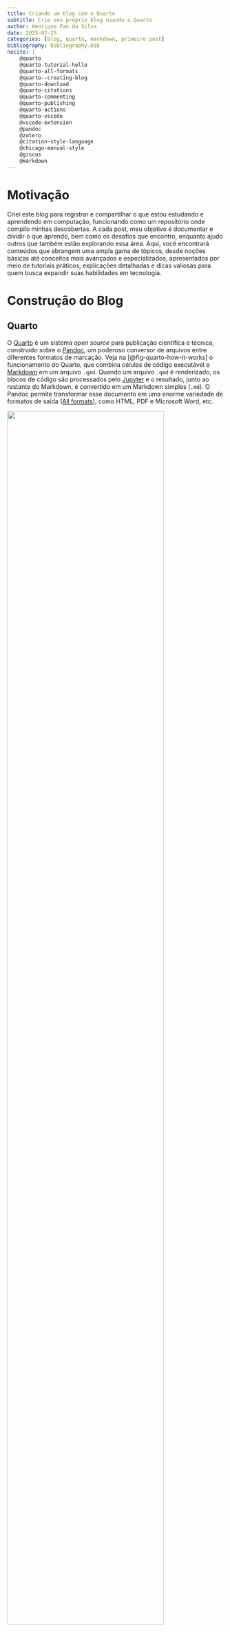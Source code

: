 ```yaml
---
title: Criando um blog com o Quarto
subtitle: Crie seu próprio blog usando o Quarto
author: Henrique Fan da Silva
date: 2025-02-25
categories: [blog, quarto, markdown, primeiro post]
bibliography: bibliography.bib
nocite: |
    @quarto
    @quarto-tutorial-hello
    @quarto-all-formats
    @quarto--creating-blog
    @quarto-download
    @quarto-citations
    @quarto-commenting
    @quarto-publishing
    @quarto-actions
    @quarto-vscode
    @vscode-extension
    @pandoc
    @zotero
    @citation-style-language
    @chicago-manual-style
    @giscus
    @markdown
---
```


# Motivação

Criei este blog para registrar e compartilhar o que estou estudando e aprendendo em computação, funcionando como um repositório onde compilo minhas descobertas. A cada post, meu objetivo é documentar e dividir o que aprendo, bem como os desafios que encontro, enquanto ajudo outros que também estão explorando essa área. Aqui, você encontrará conteúdos que abrangem uma ampla gama de tópicos, desde noções básicas até conceitos mais avançados e especializados, apresentados por meio de tutoriais práticos, explicações detalhadas e dicas valiosas para quem busca expandir suas habilidades em tecnologia.

# Construção do Blog

## Quarto

O [Quarto](https://quarto.org/) é um sistema *open source* para publicação científica e técnica, construído sobre o [Pandoc](https://pandoc.org/), um poderoso conversor de arquivos 
entre diferentes formatos de marcação. Veja na [@fig-quarto-how-it-works] o funcionamento do Quarto, que combina células de código executável e [Markdown](https://daringfireball.net/projects/markdown/) em um arquivo `.qmd`. Quando um arquivo `.qmd` é renderizado, os blocos de código são processados pelo [Jupyter](https://jupyter.org/) e o resultado, junto ao restante do Markdown, é convertido em um Markdown simples (`.md`). O Pandoc permite transformar esse documento em uma enorme variedade de formatos de saída ([All formats](https://quarto.org/docs/output-formats/all-formats.html)), como HTML, PDF e Microsoft Word, etc.

:::{#fig-quarto-how-it-works}
![](./qmd-how-it-works.png){width=85%}

Funcionamento do Quarto - [Fonte](https://quarto.org/docs/get-started/hello/vscode.html#how-it-works)
:::

## Blog
<!-- Como criar o blog com o Quarto -->
O Quarto inclui suporte para criação de blogs de forma fácil e simples ([Creating a Blog](https://quarto.org/docs/websites/website-blog.html)), com uma diversidade de temas e personalizações. Cada postagem é escrita em formato Markdown, um formato de texto simples e fácil de escrever, e em seguida é convertida para HTML. Informações adicionais, como título, subtítulo, autor, categorias e data de cada documento, são fornecidas no formato YAML no início do próprio arquivo Markdown. Confira a forma de instalação no seu sistema operational ([Download Quarto](https://quarto.org/docs/download/)). Com o Quarto é muito fácil criar o projeto de um blog, basta usar o comando `quarto create project` com o parâmetro `blog`, especificando o diretório do projeto no argumento seguinte ([@cli-create-project]). E para renderizar o blog, use o `quarto preview`. Isso permitirá visualizar o conteúdo no navegador ([@cli-preview]).

:::{#cli-create-project cli-cap="Criando um Blog com Quarto" filename="Terminal"}
```.bash
quarto create project blog <path-to-project>
```
:::

:::{#cli-preview cli-cap="Pre-visualização" filename="Terminal"}
```.bash
quarto preview <path-to-project>
```
:::

<!-- Como eu escrevo os posts -->
Existem diversas formas de escrever documentos no Quarto ([Tutorial: Hello, Quarto](https://quarto.org/docs/get-started/hello/vscode.html)). Estou usando o [VSCodium](https://github.com/VSCodium/vscodium), um popular ambiente de desenvolvimento, o que facilita a escrita em um ambiente voltado para programadores. O Quarto disponibiliza uma [Extensão para o VSCode](https://marketplace.visualstudio.com/items?itemName=quarto.quarto), que inclui diversas ferramentas que facilitam o trabalho com documentos Quarto, como renderização e visualização integradas, *syntax highlighting* para Markdown.  Além disso, a extensão oferece *autocomplete* tanto para opções YAML quanto para linguagens como Python, R e Julia, facilitando a escrita de código. E também conta com comandos e atalhos de teclado para execução de células e linhas selecionadas, bem como pré-visualização para matemática LaTeX e diagramas [Mermaid](https://mermaid.js.org/) e [Graphviz](https://graphviz.org/). O uso do VSCode não é obrigatório — é possível escrever documentos no Quarto utilizando outras ferramentas, como Jupyter, RStudio, Neovim, Emacs, Sublime Text ou qualquer outro editor de sua preferência.

<!-- Seção de Referências Bibliográficas -->
Cada post conta com uma seção de referências bibliográficas, para que você possa explorar mais a fundo os materiais e fontes utilizados. O Quarto usa o Pandoc para gerar automaticamente citações e bibliografia em arquivos no formato BibLaTeX (`.bib`) ou BibTeX (`.bibtex`) ([Citations](https://quarto.org/docs/authoring/citations.html)). As citações e a bibliografia são formatadas usando a [Citation Style Language](https://citationstyles.org/), arquivos (`.csl`). Por padrão, o Pandoc usa o formato autor-data do [Chicago Manual of Style](https://www.chicagomanualofstyle.org/home.html), mas é possível alterá-lo. O repositório do [Zotero](https://www.zotero.org/styles) disponibiliza uma variedade de estilos de citação. Estou utilizando o estilo da [Associação Brasileira de Normas Técnicas (ABNT)](https://abnt.org.br/), que pode ser encontrado [aqui](https://www.zotero.org/styles?q=id%3Aassociacao-brasileira-de-normas-tecnicas).

<!-- Seção de Comentários -->
Além da seção de referências bibliográficas, cada post também inclui uma seção de comentários, onde os leitores podem discutir, perguntar e complementar o conteúdo, promovendo a troca de ideias e experiências, o que torna o processo de aprendizado mais interativo e colaborativo. O Quarto possibilita adicionar comentários ao final de cada publicação ([Quarto Comentários](https://quarto.org/docs/output-formats/html-basics.html#commenting)). Dentre as opções disponíveis está o [Giscus](https://github.com/giscus/giscus), um sistema de comentários *open source*, que permite que os visitantes deixem comentários e reações nas suas publicações via um repositório do GitHub. Nenhum banco de dados é necessário, todos os dados são armazenados no [GitHub Discussions](https://docs.github.com/en/discussions), um fórum de comunicação colaborativo para a comunidade de um projeto.

## Publicação
<!-- Como o blog foi publicado -->
Há uma grande variedade de maneiras de publicar documentos, apresentações e sites criados usando o Quarto ([Publishing Basics](https://quarto.org/docs/publishing/)). Este blog está hospedado no [GitHub Pages](https://pages.github.com/), um serviço de hospedagem de sites que permite publicar conteúdo com base no código-fonte gerenciado em um repositório do GitHub. O Quarto disponibiliza o [GitHub Actions for Quarto](https://github.com/quarto-dev/quarto-actions) para construir e publicar automaticamente seus documentos Quarto sempre que você enviar alterações ao seu repositório. Confira o arquivo YAML que usei para fazer o build e o deploy no GitHub Pages [aqui](https://github.com/fanhenrique/blog/blob/main/.github/workflows/publish.yml).

# Conclusão

Antes de escolher o Quarto para desenvolver este blog, experimentei diversas ferramentas e até comecei a criá-lo usando apenas o Pandoc. No entanto, gerenciar cada postagem manualmente se mostrou trabalhoso. Com certeza, o Quarto se mostrou uma ótima escolha, pois já oferece toda a estrutura pronta para um blog, facilitando o gerenciamento das postagens de forma simples e intuitiva. Confira o [repositório deste blog](https://github.com/fanhenrique/blog) para mais detalhes sobre o código e a implementação. Se você gostou da personalização que fiz neste blog, sinta-se à vontade para criar o seu próprio, fazendo um *fork* e modificando-o como quiser. Antes de começar a escrever seu primeiro post, recomendo a leitura:

- [Pandoc User Guide](https://pandoc.org/MANUAL.html).

- [Quarto Guide](https://quarto.org/docs/guide/)

- [Creating a Blog with Quarto](https://quarto.org/docs/websites/website-blog.html).

Confira as referências para mais detalhes sobre o funcionamento do Quarto e do Pandoc. Caso queira, deixe seu complemento, dúvida, sugestão ou correção sobre o assunto na seção de comentários no final desta página.
